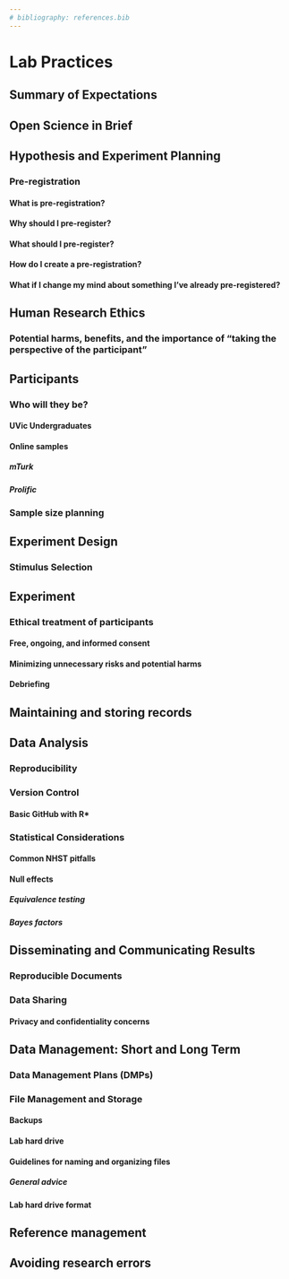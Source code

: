 ```yaml
---
# bibliography: references.bib
---
```


# Lab Practices

## Summary of Expectations

## Open Science in Brief

## Hypothesis and Experiment Planning

### Pre-registration

#### What is pre-registration?

#### Why should I pre-register?

#### What should I pre-register?

#### How do I create a pre-registration?

#### What if I change my mind about something I've already pre-registered?

## Human Research Ethics

### Potential harms, benefits, and the importance of "taking the perspective of the participant"

## Participants

### Who will they be?

#### UVic Undergraduates

#### Online samples

##### mTurk

##### Prolific

### Sample size planning

## Experiment Design

### Stimulus Selection

## Experiment

### Ethical treatment of participants

#### Free, ongoing, and informed consent

#### Minimizing unnecessary risks and potential harms

#### Debriefing

## Maintaining and storing records

## Data Analysis

### Reproducibility

### Version Control

#### Basic GitHub with R*

### Statistical Considerations

#### Common NHST pitfalls

#### Null effects

##### Equivalence testing

##### Bayes factors

## Disseminating and Communicating Results

### Reproducible Documents

### Data Sharing

#### Privacy and confidentiality concerns

## Data Management: Short and Long Term

### Data Management Plans (DMPs)

### File Management and Storage

#### Backups

#### Lab hard drive

#### Guidelines for naming and organizing files

##### General advice

#### Lab hard drive format

## Reference management

## Avoiding research errors

